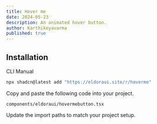 ```yaml
---
title: Hover me
date: 2024-05-23
description: An animated hover button.
author: Karthikeyavarma
published: true
---
```


<ComponentPreview name="hovermedemo" />

## Installation

<Tabs defaultValue="cli">

<TabsList>
  <TabsTrigger value="cli">CLI</TabsTrigger>
  <TabsTrigger value="manual">Manual</TabsTrigger>
</TabsList>
<TabsContent value="cli">

```bash
npx shadcn@latest add "https://eldoraui.site/r/hoverme"
```

</TabsContent>

<TabsContent value="manual">

<Steps>

<Step>Copy and paste the following code into your project.</Step>

`components/eldoraui/hovermebutton.tsx`

<ComponentSource name="hoverme" />

<Step>Update the import paths to match your project setup.</Step>

</Steps>



</TabsContent>

</Tabs>


